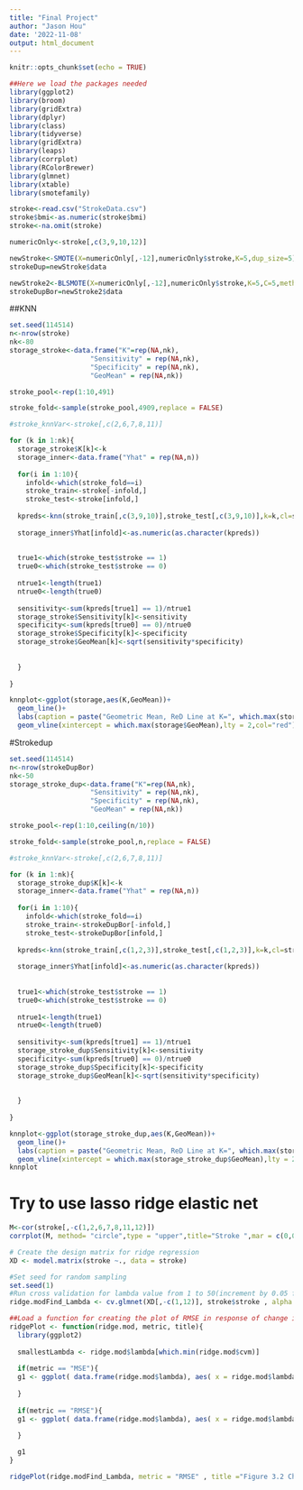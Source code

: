 ```yaml
---
title: "Final Project"
author: "Jason Hou"
date: '2022-11-08'
output: html_document
---
```


```r
knitr::opts_chunk$set(echo = TRUE)
```



```r
##Here we load the packages needed
library(ggplot2)
library(broom)
library(gridExtra)
library(dplyr)
library(class)
library(tidyverse)
library(gridExtra)
library(leaps)
library(corrplot)
library(RColorBrewer)
library(glmnet)
library(xtable)
library(smotefamily)
```

```r
stroke<-read.csv("StrokeData.csv")
stroke$bmi<-as.numeric(stroke$bmi)
stroke<-na.omit(stroke)
```

```r
numericOnly<-stroke[,c(3,9,10,12)]
```


```r
newStroke<-SMOTE(X=numericOnly[,-12],numericOnly$stroke,K=5,dup_size=5)
strokeDup=newStroke$data
```

```r
newStroke2<-BLSMOTE(X=numericOnly[,-12],numericOnly$stroke,K=5,C=5,method = "type1",dupSize = 5)
strokeDupBor=newStroke2$data
```



##KNN
```r
set.seed(114514)
n<-nrow(stroke)
nk<-80
storage_stroke<-data.frame("K"=rep(NA,nk),
                    "Sensitivity" = rep(NA,nk),
                    "Specificity" = rep(NA,nk),
                    "GeoMean" = rep(NA,nk))

stroke_pool<-rep(1:10,491)

stroke_fold<-sample(stroke_pool,4909,replace = FALSE)

#stroke_knnVar<-stroke[,c(2,6,7,8,11)]

for (k in 1:nk){
  storage_stroke$K[k]<-k
  storage_inner<-data.frame("Yhat" = rep(NA,n))
  
  for(i in 1:10){
    infold<-which(stroke_fold==i)
    stroke_train<-stroke[-infold,]
    stroke_test<-stroke[infold,]
  
  kpreds<-knn(stroke_train[,c(3,9,10)],stroke_test[,c(3,9,10)],k=k,cl=stroke_train$stroke)
  
  storage_inner$Yhat[infold]<-as.numeric(as.character(kpreds))
  
  
  true1<-which(stroke_test$stroke == 1)
  true0<-which(stroke_test$stroke == 0)
  
  ntrue1<-length(true1)
  ntrue0<-length(true0)
  
  sensitivity<-sum(kpreds[true1] == 1)/ntrue1
  storage_stroke$Sensitivity[k]<-sensitivity
  specificity<-sum(kpreds[true0] == 0)/ntrue0
  storage_stroke$Specificity[k]<-specificity
  storage_stroke$GeoMean[k]<-sqrt(sensitivity*specificity)
  
    
  }
  
}

```

```r
knnplot<-ggplot(storage,aes(K,GeoMean))+
  geom_line()+
  labs(caption = paste("Geometric Mean, ReD Line at K=", which.max(storage$GeoMean)),title = "Figure 1",y = " ")+
  geom_vline(xintercept = which.max(storage$GeoMean),lty = 2,col="red")
```


#Strokedup 
```r
set.seed(114514)
n<-nrow(strokeDupBor)
nk<-50
storage_stroke_dup<-data.frame("K"=rep(NA,nk),
                    "Sensitivity" = rep(NA,nk),
                    "Specificity" = rep(NA,nk),
                    "GeoMean" = rep(NA,nk))

stroke_pool<-rep(1:10,ceiling(n/10))

stroke_fold<-sample(stroke_pool,n,replace = FALSE)

#stroke_knnVar<-stroke[,c(2,6,7,8,11)]

for (k in 1:nk){
  storage_stroke_dup$K[k]<-k
  storage_inner<-data.frame("Yhat" = rep(NA,n))
  
  for(i in 1:10){
    infold<-which(stroke_fold==i)
    stroke_train<-strokeDupBor[-infold,]
    stroke_test<-strokeDupBor[infold,]
  
  kpreds<-knn(stroke_train[,c(1,2,3)],stroke_test[,c(1,2,3)],k=k,cl=stroke_train$stroke)
  
  storage_inner$Yhat[infold]<-as.numeric(as.character(kpreds))
  
  
  true1<-which(stroke_test$stroke == 1)
  true0<-which(stroke_test$stroke == 0)
  
  ntrue1<-length(true1)
  ntrue0<-length(true0)
  
  sensitivity<-sum(kpreds[true1] == 1)/ntrue1
  storage_stroke_dup$Sensitivity[k]<-sensitivity
  specificity<-sum(kpreds[true0] == 0)/ntrue0
  storage_stroke_dup$Specificity[k]<-specificity
  storage_stroke_dup$GeoMean[k]<-sqrt(sensitivity*specificity)
  
    
  }
  
}

```


```r
knnplot<-ggplot(storage_stroke_dup,aes(K,GeoMean))+
  geom_line()+
  labs(caption = paste("Geometric Mean, ReD Line at K=", which.max(storage_stroke_dup$GeoMean)),title = "Figure 1",y = " ")+
  geom_vline(xintercept = which.max(storage_stroke_dup$GeoMean),lty = 2,col="red")
knnplot
```


# Try to use lasso ridge elastic net
```r
M<-cor(stroke[,-c(1,2,6,7,8,11,12)])
corrplot(M, method= "circle",type = "upper",title="Stroke ",mar = c(0,0,2,0))
```

```r
# Create the design matrix for ridge regression
XD <- model.matrix(stroke ~., data = stroke)
```

```r
#Set seed for random sampling
set.seed(1)
#Run cross validation for lambda value from 1 to 50(increment by 0.05 for each run)
ridge.modFind_Lambda <- cv.glmnet(XD[,-c(1,12)], stroke$stroke , alpha = 0, standardize = TRUE,family = "binomial")
```

```r
##Load a function for creating the plot of RMSE in response of change in Lambda
ridgePlot <- function(ridge.mod, metric, title){
  library(ggplot2)
  
  smallestLambda <- ridge.mod$lambda[which.min(ridge.mod$cvm)] 
  
  if(metric == "MSE"){
  g1 <- ggplot( data.frame(ridge.mod$lambda), aes( x = ridge.mod$lambda, y = (ridge.mod$cvm))) + geom_point() + geom_vline( xintercept = smallestLambda, col = "blue" , lty = 2 ) +  labs(caption = paste("Test MSE values for Different Tuning Parameters. Smallest MSE at lambda = ", smallestLambda), title = title, y = "Test MSE", x = "Tuning Parameter")
  
  }
  
  if(metric == "RMSE"){
  g1 <- ggplot( data.frame(ridge.mod$lambda), aes( x = ridge.mod$lambda, y = sqrt(ridge.mod$cvm))) + geom_point() + geom_vline( xintercept = smallestLambda, col = "blue" , lty = 2 ) +  labs(caption = paste("Test RMSE values for Different Tuning Parameters. Smallest RMSE at lambda = ", smallestLambda), title = title, y = "Test RMSE", x = "Tuning Parameter")

  }
  
  g1
}
```

```r
ridgePlot(ridge.modFind_Lambda, metric = "RMSE" , title ="Figure 3.2 Change of RMSE in Response to  Change of Lambda(Ridge)" )

```



